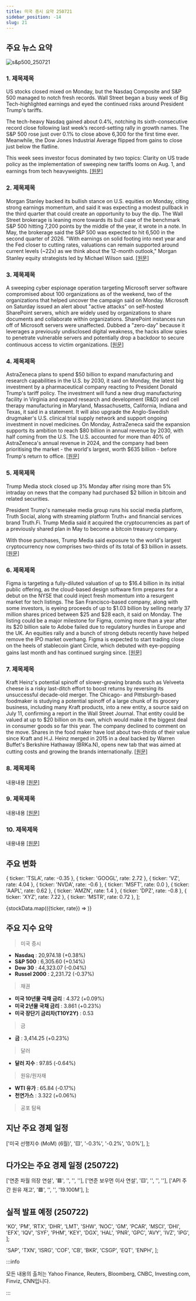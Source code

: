 ```yaml
---
title: 미국 증시 요약 250721
sidebar_position: -14
slug: 21
---
```


## 주요 뉴스 요약

![s&p500_250721](/map/250721.png)

### 1. **제목제목**

US stocks closed mixed on Monday, but the Nasdaq Composite and S&P 500 managed to notch fresh records. Wall Street began a busy week of Big Tech-highlighted earnings and eyed the continued risks around President Trump's tariffs.

The tech-heavy Nasdaq gained about 0.4%, notching its sixth-consecutive record close following last week’s record-setting rally in growth names. The S&P 500 rose just over 0.1% to close above 6,300 for the first time ever. Meanwhile, the Dow Jones Industrial Average flipped from gains to close just below the flatline.

This week sees investor focus dominated by two topics: Clarity on US trade policy as the implementation of sweeping new tariffs looms on Aug. 1, and earnings from tech heavyweights. [[원문]](https://finance.yahoo.com/news/live/stock-market-today-sp-500-crosses-6300-nasdaq-notches-record-with-big-tech-set-to-take-earnings-spotlight-200119190.html)

### 2. **제목제목**

Morgan Stanley backed its bullish stance on U.S. equities on Monday, citing strong earnings momentum, and said it was expecting a modest pullback in the third quarter that could create an opportunity to buy the dip.
The Wall Street brokerage is leaning more towards its bull case of the benchmark S&P 500 hitting 7,200 points by the middle of the year, it wrote in a note. In May, the brokerage said the S&P 500 was expected to hit 6,500 in the second quarter of 2026.
"With earnings on solid footing into next year and the Fed closer to cutting rates, valuations can remain supported around current levels (~22x) as we think about the 12-month outlook," Morgan Stanley equity strategists led by Michael Wilson said. [[원문]](https://www.reuters.com/business/morgan-stanley-stays-bullish-us-stocks-2025-07-21/)

### 3. **제목제목**

A sweeping cyber espionage operation targeting Microsoft server software compromised about 100 organizations as of the weekend, two of the organizations that helped uncover the campaign said on Monday.
Microsoft on Saturday issued an alert about "active attacks" on self-hosted SharePoint servers, which are widely used by organizations to share documents and collaborate within organizations. SharePoint instances run off of Microsoft servers were unaffected.
Dubbed a "zero-day" because it leverages a previously undisclosed digital weakness, the hacks allow spies to penetrate vulnerable servers and potentially drop a backdoor to secure continuous access to victim organizations. [[원문]](https://www.reuters.com/sustainability/boards-policy-regulation/microsoft-server-hack-hit-about-100-organizations-researchers-say-2025-07-21/)

### 4. **제목제목**

AstraZeneca plans to spend $50 billion to expand manufacturing and research capabilities in the U.S. by 2030, it said on Monday, the latest big investment by a pharmaceutical company reacting to President Donald Trump's tariff policy.
The investment will fund a new drug manufacturing facility in Virginia and expand research and development (R&D) and cell therapy manufacturing in Maryland, Massachusetts, California, Indiana and Texas, it said in a statement.
It will also upgrade the Anglo-Swedish drugmaker's U.S. clinical trial supply network and support ongoing investment in novel medicines.
On Monday, AstraZeneca said the expansion supports its ambition to reach $80 billion in annual revenue by 2030, with half coming from the U.S.
The U.S. accounted for more than 40% of AstraZeneca's annual revenue in 2024, and the company had been prioritising the market - the world's largest, worth $635 billion - before Trump's return to office. [[원문]](https://www.reuters.com/sustainability/boards-policy-regulation/astrazeneca-unveils-50-billion-us-investment-pharma-tariff-threat-looms-2025-07-21/)

### 5. **제목제목**

Trump Media stock closed up 3% Monday after rising more than 5% intraday on news that the company had purchased $2 billion in bitcoin and related securities.

President Trump's namesake media group runs his social media platform, Truth Social, along with streaming platform Truth+ and financial services brand Truth.Fi. Trump Media said it acquired the cryptocurrencies as part of a previously shared plan in May to become a bitcoin treasury company.

With those purchases, Trump Media said exposure to the world's largest cryptocurrency now comprises two-thirds of its total of $3 billion in assets. [[원문]](https://finance.yahoo.com/news/trump-media-stock-surges-after-acquiring-2-billion-of-bitcoin-133712159.html)

### 6. **제목제목**

Figma is targeting a fully-diluted valuation of up to $16.4 billion in its initial public offering, as the cloud-based design software firm prepares for a debut on the NYSE that could inject fresh momentum into a resurgent market for tech listings.
The San Francisco-based company, along with some investors, is eyeing proceeds of up to $1.03 billion by selling nearly 37 million shares priced between $25 and $28 each, it said on Monday.
The listing could be a major milestone for Figma, coming more than a year after its $20 billion sale to Adobe failed due to regulatory hurdles in Europe and the UK.
An equities rally and a bunch of strong debuts recently have helped remove the IPO market overhang. Figma is expected to start trading close on the heels of stablecoin giant Circle, which debuted with eye-popping gains last month and has continued surging since. [[원문]](https://www.reuters.com/technology/figma-aims-164-billion-valuation-tech-ipos-bounce-back-2025-07-21/)

### 7. **제목제목**

Kraft Heinz's potential spinoff of slower-growing brands such as Velveeta cheese is a risky last-ditch effort to boost returns by reversing its unsuccessful decade-old merger.
The Chicago- and Pittsburgh-based foodmaker is studying a potential spinoff of a large chunk of its grocery business, including many Kraft products, into a new entity, a source said on July 11, confirming a report in the Wall Street Journal. That entity could be valued at up to $20 billion on its own, which would make it the biggest deal in consumer goods so far this year.
The company declined to comment on the move.
Shares in the food maker have lost about two-thirds of their value since Kraft and H.J. Heinz merged in 2015 in a deal backed by Warren Buffet's Berkshire Hathaway (BRKa.N), opens new tab that was aimed at cutting costs and growing the brands internationally. [[원문]](https://www.reuters.com/legal/transactional/kraft-heinz-seeks-revive-old-brands-by-undoing-2015-mega-merger-2025-07-21/)

### 8. **제목제목**

내용내용 [[원문]](https://www.reuters.com/business/media-telecom/verizon-boosts-annual-forecast-demand-premium-plans-tax-law-benefit-2025-07-21/)

### 9. **제목제목**

내용내용 [[원문]](https://www.reuters.com/business/retail-consumer/dominos-pizza-beats-quarterly-sales-estimate-strong-us-demand-2025-07-21/)

### 10. **제목제목**

내용내용 [[원문]](https://www.reuters.com/business/nxp-second-quarter-revenue-falls-6-2025-07-21/)

## 주요 변화

  { ticker: 'TSLA', rate: -0.35 },
  { ticker: 'GOOGL', rate: 2.72 },
  { ticker: 'VZ', rate: 4.04 },
  { ticker: 'NVDA', rate: -0.6 },
  { ticker: 'MSFT', rate: 0.0 },
  { ticker: 'AAPL', rate: 0.62 },
  { ticker: 'AMZN', rate: 1.4 },
  { ticker: 'DPZ', rate: -0.8 },
  { ticker: 'XYZ', rate: 7.22 },
  { ticker: 'MSTR', rate: 0.72 },
];

{stockData.map(({ticker, rate}) => <StockCardMini key={ticker} ticker={ticker} rate={rate}></StockCardMini>)}

## 주요 지수 요약

> 미국 증시

- **Nasdaq** : 20,974.18 (+0.38%)
- **S&P 500** : 6,305.60 (+0.14%)
- **Dow 30** : 44,323.07 (-0.04%)
- **Russel 2000** : 2,231.72 (-0.37%)

> 채권

- **미국 10년물 국채 금리** : 4.372 (+0.09%)
- **미국 2년물 국채 금리** : 3.861 (+0.23%)
- **미국 장단기 금리차(T10Y2Y)** : 0.53

> 금

- **금** : 3,414.25 (+0.23%)

> 달러

- **달러 지수** : 97.85 (-0.64%)

> 원유/원자재

- **WTI 유가** : 65.84 (-0.17%)
- **천연가스** : 3.322 (+0.06%)

> 공포 탐욕

<FearAndGreed fearAndGreedIndex={74} vix={16.65} vixRate={1.46} />

## 지난 주요 경제 일정

  ['미국 선행지수 (MoM) (6월)', '🟨', '-0.3%', '-0.2%', '0.0%'],
];

<EconomicCalendar data={eventsData} />

## 다가오는 주요 경제 일정 (250722)

  ['연준 파월 의장 연설', '🟥', '', '', ''],
  ['연준 보우먼 이사 연설', '🟨', '', '', ''],
  ['API 주간 원유 재고', '🟩', '', '', '19.100M'],
];

<EconomicCalendar data={nextEventsData} />

## 실적 발표 예정 (250722)

  'KO',
  'PM',
  'RTX',
  'DHR',
  'LMT',
  'SHW',
  'NOC',
  'GM',
  'PCAR',
  'MSCI',
  'DHI',
  'EFX',
  'IQV',
  'SYF',
  'PHM',
  'KEY',
  'DGX',
  'HAL',
  'PNR',
  'GPC',
  'AVY',
  'IVZ',
  'IPG',
];

  'SAP',
  'TXN',
  'ISRG',
  'COF',
  'CB',
  'BKR',
  'CSGP',
  'EQT',
  'ENPH',
];

<EarningsBoard stocksBMO={stocksBMO} stocksAMC={stocksAMC} />

:::info

모든 내용의 출처는 Yahoo Finance, Reuters, Bloomberg, CNBC, Investing.com, Finviz, CNN입니다.

:::
